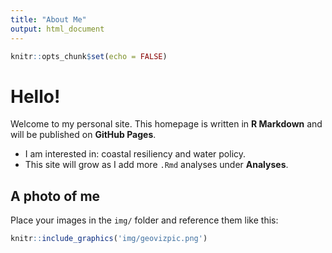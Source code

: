 ```yaml
---
title: "About Me"
output: html_document
---
```


```r
knitr::opts_chunk$set(echo = FALSE)
```

# Hello!

Welcome to my personal site. This homepage is written in **R Markdown** and will be published on **GitHub Pages**.

- I am interested in: coastal resiliency and water policy.
- This site will grow as I add more `.Rmd` analyses under **Analyses**.

## A photo of me 

Place your images in the `img/` folder and reference them like this:

```r
knitr::include_graphics('img/geovizpic.png')
```
